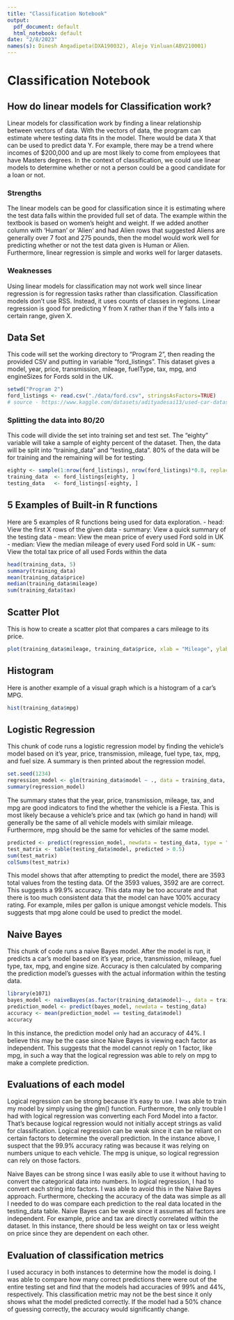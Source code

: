 ```yaml
---
title: "Classification Notebook"
output:
  pdf_document: default
  html_notebook: default
date: "2/8/2023"
names(s): Dinesh Angadipeta(DXA190032), Alejo Vinluan(ABV210001)
---
```

# Classification Notebook

## How do linear models for Classification work?

Linear models for classification work by finding a linear relationship between vectors of data.
With the vectors of data, the program can estimate where testing data fits in the model. 
There would be data X that can be used to predict data Y. For example, there may be a trend 
where incomes of $200,000 and up are most likely to come from employees that have Masters degrees. 
In the context of classification, we could use linear models to determine whether or not a person 
could be a good candidate for a loan or not.

### Strengths

The linear models can be good for classification since it is estimating where the test data falls
within the provided full set of data. The example within the textbook is based on women's height
and weight. If we added another column with 'Human' or 'Alien' and had Alien rows that suggested
Aliens are generally over 7 foot and 275 pounds, then the model would work well for predicting
whether or not the test data given is Human or Alien. Furthermore, linear regression is simple
and works well for larger datasets.

### Weaknesses

Using linear models for classification may not work well since linear regression is for regression
tasks rather than classification. Classification models don't use RSS. Instead, it uses counts of
classes in regions. Linear regression is good for predicting Y from X rather than if the Y falls
into a certain range, given X.

## Data Set

This code will set the working directory to "Program 2", then reading the provided CSV
and putting in variable "ford_listings". This dataset gives a model, year, price, transmission,
mileage, fuelType, tax, mpg, and engineSizes for Fords sold in the UK. 
```r
setwd("Program 2")
ford_listings <- read.csv("./data/ford.csv", stringsAsFactors=TRUE)
# source - https://www.kaggle.com/datasets/adityadesai13/used-car-dataset-ford-and-mercedes
```

### Splitting the data into 80/20

This code will divide the set into training set and test set. The "eighty" variable will take
a sample of eighty percent of the dataset. Then, the data will be split into "training_data" and
"testing_data". 80% of the data will be for training and the remaining will be for testing.
```r
eighty <- sample(1:nrow(ford_listings), nrow(ford_listings)*0.8, replace=FALSE) # nolint
training_data  <- ford_listings[eighty, ]
testing_data   <- ford_listings[-eighty, ]
```

## 5 Examples of Built-in R functions

Here are 5 examples of R functions being used for data exploration.
- head: View the first X rows of the given data
- summary: View a quick summary of the testing data
- mean: View the mean price of every used Ford sold in UK
- median: View the median mileage of every used Ford sold in UK
- sum: View the total tax price of all used Fords within the data
```r
head(training_data, 5)
summary(training_data)
mean(training_data$price)
median(training_data$mileage)
sum(training_data$tax)
```

## Scatter Plot

This is how to create a scatter plot that compares a cars mileage to its price.
```r
plot(training_data$mileage, training_data$price, xlab = "Mileage", ylab = "Price") #nolint
```

## Histogram

Here is another example of a visual graph which is a histogram of a car's MPG.
```r
hist(training_data$mpg)
```

## Logistic Regression

This chunk of code runs a logistic regression model by finding the vehicle's model
based on it's year, price, transmission, mileage, fuel type, tax, mpg, and fuel size.
A summary is then printed about the regression model.
```r
set.seed(1234)
regression_model <- glm(training_data$model ~ ., data = training_data, family = binomial(link = "logit")) # nolint
summary(regression_model)
```
The summary states that the year, price, transmission, mileage, tax, and mpg are good
indicators to find the whether the vehicle is a Fiesta. This is most likely because a vehicle's
price and tax (which go hand in hand) will generally be the same of all vehicle models
with similair mileage. Furthermore, mpg should be the same for vehicles of the
same model.

```r
predicted <- predict(regression_model, newdata = testing_data, type = "response") #nolint
test_matrix <- table(testing_data$model, predicted > 0.5)
sum(test_matrix)
colSums(test_matrix)
```
This model shows that after attempting to predict the model, there are 3593 total values
from the testing data. Of the 3593 values, 3592 are are correct. This suggests a 99.9%
accuracy. This data may be too accurate and that there is too much consistent data that
the model can have 100% accuracy rating. For example, miles per gallon is unique amongst
vehicle models. This suggests that mpg alone could be used to predict the model.

## Naive Bayes

This chunk of code runs a naive Bayes model. After the model is run, it predicts a car's
model based on it's year, price, transmission, mileage, fuel type, tax, mpg, and engine size.
Accuracy is then calculated by comparing the prediction model's guesses with the actual
information within the testing data.
```r
library(e1071)
bayes_model <- naiveBayes(as.factor(training_data$model)~., data = training_data, type="class") # nolint
prediction_model <- predict(bayes_model, newdata = testing_data)
accuracy <- mean(prediction_model == testing_data$model)
accuracy
```
In this instance, the prediction model only had an accuracy of 44%. I believe this
may be the case since Naive Bayes is viewing each factor as independent. This suggests
that the model cannot reply on 1 factor, like mpg, in such a way that the logical regression
was able to rely on mpg to make a complete prediction.

## Evaluations of each model

Logical regression can be strong because it's easy to use.
I was able to train my model by simply using the glm() function. Furthermore, the only
trouble I had with logical regression was converting each Ford Model into a factor.
That's because logical regression would not initially accept strings as valid for
classification. Logical regression can be weak since it can be reliant on certain
factors to determine the overall prediction. In the instance above, I suspect that
the 99.9% accuracy rating was because it was relying on numbers unique to each vehicle.
The mpg is unique, so logical regression can rely on those factors.

Naive Bayes can be strong since I was easily able to use it without having to
convert the categorical data into numbers. In logical regression, I had to convert each
string into factors. I was able to avoid this in the Naive Bayes approach. Furthermore,
checking the accuracy of the data was simple as all I needed to do was compare each prediction
to the real data located in the testing_data table. Naive Bayes can be weak since it
assumes all factors are independent. For example, price and tax are directly correlated
within the dataset. In this instance, there should be less weight on tax or less weight on
price since they are dependent on each other. 

## Evaluation of classification metrics

I used accuracy in both instances to determine how the model is doing. I was able to
compare how many correct predictions there were out of the entire testing set and find
that the models had accuracies of 99% and 44%, respectively. This classification metric
may not be the best since it only shows what the model predicted correctly. If the model
had a 50% chance of guessing correctly, the accuracy would significantly change.

